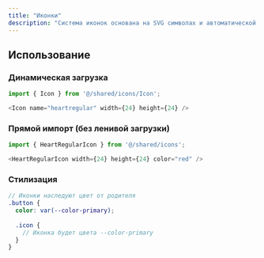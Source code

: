 ```yaml
---
title: "Иконки"
description: "Система иконок основана на SVG символах и автоматической генерации TypeScript кода. Это обеспечивает типобезопасность, оптимизацию производительности и удобство использования."
---
```


<HikasamiIconsBox />

## Использование

### Динамическая загрузка
```typescript
import { Icon } from '@/shared/icons/Icon';

<Icon name="heartregular" width={24} height={24} />
```

### Прямой импорт (без ленивой загрузки)
```typescript
import { HeartRegularIcon } from '@/shared/icons';

<HeartRegularIcon width={24} height={24} color="red" />
```

### Стилизация

```scss
// Иконки наследуют цвет от родителя
.button {
  color: var(--color-primary);
  
  .icon {
    // Иконка будет цвета --color-primary
  }
}
```
